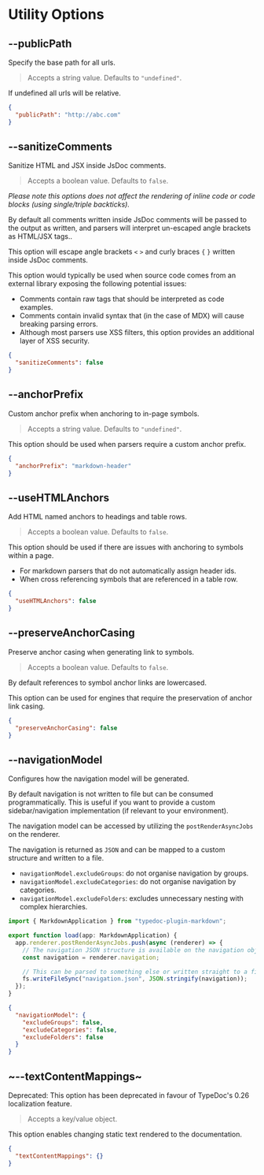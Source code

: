 
# Utility Options

## --publicPath

<Callout emoji="💡">Specify the base path for all urls.</Callout>

> Accepts a string value. Defaults to `"undefined"`.

If undefined all urls will be relative.

```json filename="typedoc.json"
{
  "publicPath": "http://abc.com"
}
```

## --sanitizeComments

<Callout emoji="💡">Sanitize HTML and JSX inside JsDoc comments.</Callout>

> Accepts a boolean value. Defaults to `false`.

_Please note this options does not affect the rendering of inline code or code blocks (using single/triple backticks)._

By default all comments written inside JsDoc comments will be passed to the output as written, and parsers will interpret un-escaped angle brackets as HTML/JSX tags..

This option will escape angle brackets `<` `>` and curly braces `{` `}` written inside JsDoc comments.

This option would typically be used when source code comes from an external library exposing the following potential issues:

- Comments contain raw tags that should be interpreted as code examples.
- Comments contain invalid syntax that (in the case of MDX) will cause breaking parsing errors.
- Although most parsers use XSS filters, this option provides an additional layer of XSS security.

```json filename="typedoc.json"
{
  "sanitizeComments": false
}
```

## --anchorPrefix

<Callout emoji="💡">
  Custom anchor prefix when anchoring to in-page symbols.
</Callout>

> Accepts a string value. Defaults to `"undefined"`.

This option should be used when parsers require a custom anchor prefix.

```json filename="typedoc.json"
{
  "anchorPrefix": "markdown-header"
}
```

## --useHTMLAnchors

<Callout emoji="💡">Add HTML named anchors to headings and table rows.</Callout>

> Accepts a boolean value. Defaults to `false`.

This option should be used if there are issues with anchoring to symbols within a page.

- For markdown parsers that do not automatically assign header ids.
- When cross referencing symbols that are referenced in a table row.

```json filename="typedoc.json"
{
  "useHTMLAnchors": false
}
```

## --preserveAnchorCasing

<Callout emoji="💡">
  Preserve anchor casing when generating link to symbols.
</Callout>

> Accepts a boolean value. Defaults to `false`.

By default references to symbol anchor links are lowercased.

This option can be used for engines that require the preservation of anchor link casing.

```json filename="typedoc.json"
{
  "preserveAnchorCasing": false
}
```

## --navigationModel

<Callout emoji="💡">
  Configures how the navigation model will be generated.
</Callout>

>

By default navigation is not written to file but can be consumed programmatically.
This is useful if you want to provide a custom sidebar/navigation implementation (if relevant to your environment).

The navigation model can be accessed by utilizing the `postRenderAsyncJobs` on the renderer.

The navigation is returned as `JSON` and can be mapped to a custom structure and written to a file.

- `navigationModel.excludeGroups`: do not organise navigation by groups.
- `navigationModel.excludeCategories`: do not organise navigation by categories.
- `navigationModel.excludeFolders`: excludes unnecessary nesting with complex hierarchies.

```ts filename="custom-plugin.ts"
import { MarkdownApplication } from "typedoc-plugin-markdown";

export function load(app: MarkdownApplication) {
  app.renderer.postRenderAsyncJobs.push(async (renderer) => {
    // The navigation JSON structure is available on the navigation object.
    const navigation = renderer.navigation;

    // This can be parsed to something else or written straight to a file:
    fs.writeFileSync("navigation.json", JSON.stringify(navigation));
  });
}
```

```json filename="typedoc.json"
{
  "navigationModel": {
    "excludeGroups": false,
    "excludeCategories": false,
    "excludeFolders": false
  }
}
```

## ~--textContentMappings~

<Callout type="warning">
  Deprecated: This option has been deprecated in favour of TypeDoc's 0.26
  localization feature.
</Callout>

> Accepts a key/value object.

This option enables changing static text rendered to the documentation.

```json filename="typedoc.json"
{
  "textContentMappings": {}
}
```
